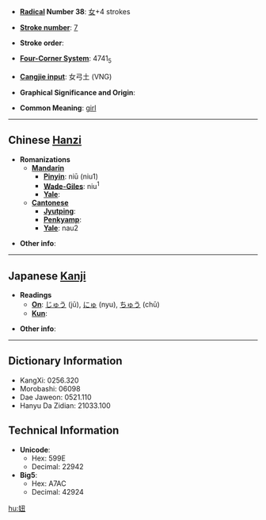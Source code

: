 * '''[[Wiktionary:Chinese radical index| Radical]] Number 38''': [[Wiktionary:Chinese radical index 女|女]]+4 strokes

* '''[[Wiktionary:Chinese total strokes index|Stroke number]]''': [[Wiktionary:Chinese total strokes index 7|7]]

* '''Stroke order''': 

* '''[[Wiktionary:Chinese four corner index|Four-Corner System]]''': 4741<sub>5</sub>

* '''[[Wiktionary:Chinese Cangjie index|Cangjie input]]''': 女弓土 (VNG)

* '''Graphical Significance and Origin''': 

* '''Common Meaning''': [[girl]]

----

== Chinese [[Hanzi]] ==

* '''Romanizations'''
** '''[[Mandarin]]'''
*** '''[[Pinyin]]''': niū (niu1)
*** '''[[Wade-Giles]]''': niu<sup>1</sup>
*** '''[[Yale]]''': 
** '''[[Cantonese]]'''
*** '''[[Jyutping]]''':
*** '''[[Penkyamp]]''': 
*** '''[[Yale]]''': nau2

* '''Other info''': 

----

== Japanese [[Kanji]] ==

* '''Readings'''
** '''[[On]]''': [[じゅう]] (jū), [[にゅ]] (nyu), [[ちゅう]] (chū)
** '''[[Kun]]''': 

* '''Other info''':  

----

== Dictionary Information ==

* KangXi: 0256.320
* Morobashi: 06098
* Dae Jaweon: 0521.110
* Hanyu Da Zidian: 21033.100

== Technical Information ==

* '''Unicode''':
** Hex: 599E
** Decimal: 22942
* '''Big5''':
** Hex: A7AC
** Decimal: 42924

[[hu:妞]]